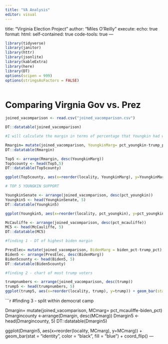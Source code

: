 ```yaml
---
title: "VA Analysis"
editor: visual
---
```


title: "Virginia Election Project" author: "Miles O'Reilly" execute: echo: true format: html: self-contained: true code-tools: true ---

```r


library(tidyverse)
library(janitor)
library(httr)
library(jsonlite)
library(kableExtra)
library(here)
library(DT)
options(scipen = 999)
options(stringsAsFactors = FALSE)



```

# Comparing Virgnia Gov vs. Prez

```r

joined_vacomparison <- read.csv("joined_vacomparison.csv") 

DT::datatable(joined_vacomparison)
```

```r
#I will calculate the margin in terms of percentage that Youngkin had within Trump voters. Positive values correlate to a higher success than Trump while negative 

Rmargin= mutate(joined_vacomparison, YoungkinMarg= pct_youngkin-trump_pct) 
DT::datatable(Rmargin)

Top5 <- arrange(Rmargin, desc(YoungkinMarg)) 
Top5county <- head(Top5,5) 
DT::datatable(Top5county)

ggplot(Top5county, aes(x=reorder(locality, YoungkinMarg), y=YoungkinMarg)) + geom_bar(stat = "identity", color = "black", fill = "blue") + coord_flip()

```

```r
# TOP 5 YOUNGKIN SUPPORT

YoungkinSenate <- arrange(joined_vacomparison, desc(pct_youngkin)) 
Youngkin5 <- head(YoungkinSenate, 5) 
DT::datatable(Youngkin5)

ggplot(Youngkin5, aes(x=reorder(locality, pct_youngkin), y=pct_youngkin)) + geom_bar(stat = "identity", color = "black", fill = "blue") + coord_flip()
```

```r
McCauliffe <- arrange(joined_vacomparison, desc(pct_mcauliffe))
MC5 <- head(McCauliffe, 5) 
DT::datatable(MC5)
```

```r
#finding 1 - DT of highest biden margin

PresElec= mutate(joined_vacomparison, BidenMarg = biden_pct-trump_pct) 
Biden5 <- arrange(PresElec, desc(BidenMarg)) 
Biden5county <- head(Biden5, 5) 
DT::datatable(Biden5county)

```

```r
#finding 2 - chart of most trump voters 

trumpnumbers <- arrange(joined_vacomparison, desc(trump))
trump5 <- head(trumpnumbers, 5) 
ggplot(trump5, aes(x=reorder(locality, trump), y=trump)) + geom_bar(stat = "identity", color = "white", fill = "red")

```

```r

#finding 3 - split within democrat camp

Dmargin= mutate(joined_vacomparison, MCmarg= pct_mcauliffe-biden_pct) 
Dmargincounty <-arrange(Dmargin, desc(MCmarg)) 
Dmargin5 <- head(Dmargincounty, 5)
DT::datatable(Dmargin5)

ggplot(Dmargin5, aes(x=reorder(locality, MCmarg), y=MCmarg)) + geom_bar(stat = "identity", color = "black", fill = "blue") + 
  coord_flip() 
---
